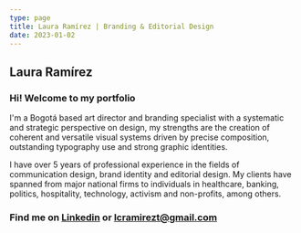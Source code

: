 ```yaml
---
type: page
title: Laura Ramírez | Branding & Editorial Design
date: 2023-01-02
---
```


## Laura Ramírez
### Hi! Welcome to my portfolio

I'm a Bogotá based art director and branding specialist with a systematic and strategic perspective on design, my strengths are the creation of coherent and versatile visual systems driven by precise composition, outstanding typography use and strong graphic identities.

I have over 5 years of professional experience in the fields of communication design, brand identity and editorial design. My clients have spanned from major national firms to individuals in healthcare, banking, politics, hospitality, technology, activism and non-profits, among others.

### Find me on <a href="https://www.linkedin.com/in/lcramirezt/?locale=en_US">Linkedin</a> or lcramirezt@gmail.com
